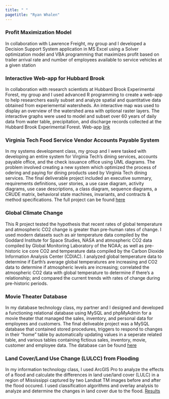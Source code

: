 ```yaml
---
title: " "
pagetitle: "Ryan Whalen"
---
```

 
### Profit Maximization Model 
In collaboration with Lawrence Freight, my group and I developed a Decision Support System application in MS Excel using a Solver optimization model and VBA programming that maximizes profit based on trailer arrival rate and number of employees available to service vehicles at a given station

### Interactive Web-app for Hubbard Brook
In collaboration with research scientists at Hubbard Brook Experimental Forest, my group and I used advanced R programming to create a web-app to help researchers easily subset and analyze spatial and quantitative data obtained from experiemental watersheds. An interactive map was used to display an overview of the watershed area with optional raster layers. The interactive graphs were used to model and subset over 60 years of daily data from water table, precipitation, and discharge records collected at the Hubbard Brook Experimental Forest. 
Web-app [link](http://198.82.212.36/Map_app/) 

### Virginia Tech Food Service Vendor Accounts Payable System
In my systems development class, my group and I were tasked with developing an entire system for Virginia Tech's dining services, accounts payable office, and the check issuance office using UML diagrams. The problem involved creating a new system which optimized the process of odering and paying for dining products used by Virginia Tech dining services. The final deliverable project included an executive summary, requirements definitions, user stories, a use case diagram, activity diagrams, use case descriptions, a class diagram, sequence diagrams, a CRUDE matrix, behavioral state machines, invariants, and contracts & method specifications. The full project can be found [here](files/BIT_4524_final_project.pdf)

### Global Climate Change
This R project tested the hypothesis that recent rates of global temperature and atmospheric CO2 change is greater than pre-human rates of change. I used modern datasets such as air temperature data compiled by the Goddard Institute for Space Studies, NASA and atmospheric CO2 data compiled by Global Monitoring Laboratory of the NOAA; as well as pre-historic ice core CO2 and temperature data compiled by the Carbon Dioxide Information Analysis Center (CDIAC). I analyzed global temperature data to determine if Earth's average global temperatures are increasing and CO2 data to determine if atmospheric levels are increasing; correlated the atmospheric CO2 data with global temperature to determine if there's a relationship; and compared the current trends with rates of change during pre-historic periods.

### Movie Theater Database 
In my database technology class, my partner and I designed and developed a functioning relational database using MySQL and phpMyAdmin for a movie theater that managed the sales, inventory, and personal data for employees and customers. The final deliveable project was a MySQL database that contained  stored procedures, triggers to respond to changes in their "home" table by automatically updating values in a seperate related table, and various tables containing fictious sales, inventory, movie, customer and employee data. The database can be found [here](files/BIT_4514_final_project.pdf)

### Land Cover/Land Use Change (LULCC) from Flooding
In my information technology class, I used ArcGIS Pro to analyze the effects of a flood and calculate the differences in land use/land cover (LULC) in a region of Mississippi captured by two Landsat TM images before and after the flood occured. I used classification algorithms and overlay analysis to analyze and determine the changes in land cover due to the flood. [Results](files/lulc_project.pdf)